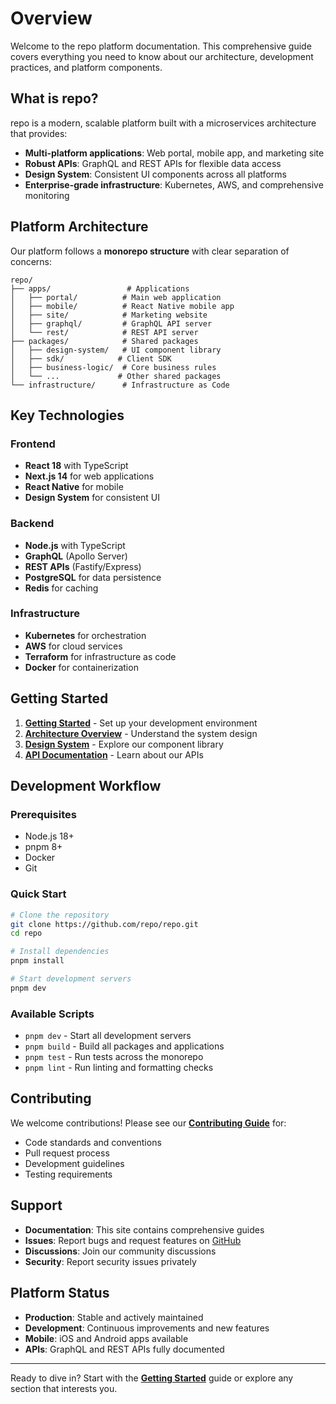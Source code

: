 # Overview

Welcome to the repo platform documentation. This comprehensive guide covers everything you need to know about our architecture, development practices, and platform components.

## What is repo?

repo is a modern, scalable platform built with a microservices architecture that provides:

- **Multi-platform applications**: Web portal, mobile app, and marketing site
- **Robust APIs**: GraphQL and REST APIs for flexible data access
- **Design System**: Consistent UI components across all platforms
- **Enterprise-grade infrastructure**: Kubernetes, AWS, and comprehensive monitoring

## Platform Architecture

Our platform follows a **monorepo structure** with clear separation of concerns:

```
repo/
├── apps/                 # Applications
│   ├── portal/          # Main web application
│   ├── mobile/          # React Native mobile app
│   ├── site/            # Marketing website
│   ├── graphql/         # GraphQL API server
│   └── rest/            # REST API server
├── packages/            # Shared packages
│   ├── design-system/   # UI component library
│   ├── sdk/            # Client SDK
│   ├── business-logic/  # Core business rules
│   └── ...             # Other shared packages
└── infrastructure/      # Infrastructure as Code
```

## Key Technologies

### Frontend

- **React 18** with TypeScript
- **Next.js 14** for web applications
- **React Native** for mobile
- **Design System** for consistent UI

### Backend

- **Node.js** with TypeScript
- **GraphQL** (Apollo Server)
- **REST APIs** (Fastify/Express)
- **PostgreSQL** for data persistence
- **Redis** for caching

### Infrastructure

- **Kubernetes** for orchestration
- **AWS** for cloud services
- **Terraform** for infrastructure as code
- **Docker** for containerization

## Getting Started

1. **[Getting Started](./getting-started)** - Set up your development environment
2. **[Architecture Overview](./architecture/overview)** - Understand the system design
3. **[Design System](./design-system/page)** - Explore our component library
4. **[API Documentation](./api/graphql)** - Learn about our APIs

## Development Workflow

### Prerequisites

- Node.js 18+
- pnpm 8+
- Docker
- Git

### Quick Start

```bash
# Clone the repository
git clone https://github.com/repo/repo.git
cd repo

# Install dependencies
pnpm install

# Start development servers
pnpm dev
```

### Available Scripts

- `pnpm dev` - Start all development servers
- `pnpm build` - Build all packages and applications
- `pnpm test` - Run tests across the monorepo
- `pnpm lint` - Run linting and formatting checks

## Contributing

We welcome contributions! Please see our **[Contributing Guide](./contributing)** for:

- Code standards and conventions
- Pull request process
- Development guidelines
- Testing requirements

## Support

- **Documentation**: This site contains comprehensive guides
- **Issues**: Report bugs and request features on [GitHub](https://github.com/repo/repo)
- **Discussions**: Join our community discussions
- **Security**: Report security issues privately

## Platform Status

- **Production**: Stable and actively maintained
- **Development**: Continuous improvements and new features
- **Mobile**: iOS and Android apps available
- **APIs**: GraphQL and REST APIs fully documented

---

Ready to dive in? Start with the **[Getting Started](./getting-started)** guide or explore any section that interests you.
